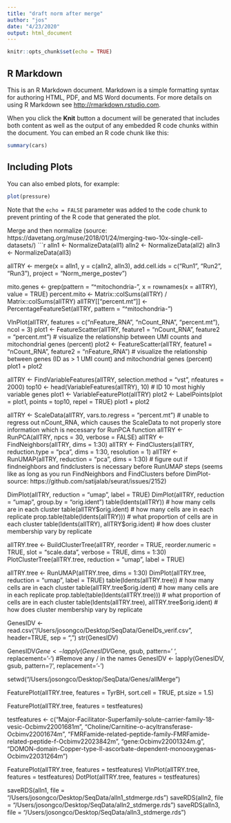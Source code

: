 ```yaml
---
title: "draft norm after merge"
author: "jos"
date: "4/23/2020"
output: html_document
---
```


```r
knitr::opts_chunk$set(echo = TRUE)
```

## R Markdown

This is an R Markdown document. Markdown is a simple formatting syntax for authoring HTML, PDF, and MS Word documents. For more details on using R Markdown see <http://rmarkdown.rstudio.com>.

When you click the **Knit** button a document will be generated that includes both content as well as the output of any embedded R code chunks within the document. You can embed an R code chunk like this:

```r
summary(cars)
```

## Including Plots

You can also embed plots, for example:

```r
plot(pressure)
```

Note that the `echo = FALSE` parameter was added to the code chunk to prevent printing of the R code that generated the plot.


Merge and then normalize (source: https://davetang.org/muse/2018/01/24/merging-two-10x-single-cell-datasets/)
```r
alln1 <- NormalizeData(all1)
alln2 <- NormalizeData(all2)
alln3 <- NormalizeData(all3)

allTRY <- merge(x = alln1, y = c(alln2, alln3), add.cell.ids = c("Run1", "Run2", "Run3"), project = "Norm_merge_postev")

mito.genes <- grep(pattern = "^mitochondria-", x = rownames(x = allTRY), value = TRUE)
percent.mito <- Matrix::colSums(allTRY) / Matrix::colSums(allTRY)
allTRY[["percent.mt"]] <- PercentageFeatureSet(allTRY, pattern = "^mitochondria-")

VlnPlot(allTRY, features = c("nFeature_RNA", "nCount_RNA", "percent.mt"), ncol = 3)
plot1 <- FeatureScatter(allTRY, feature1 = "nCount_RNA", feature2 = "percent.mt") # visualize the relationship between UMI counts and mitochondrial genes (percent)
plot2 <- FeatureScatter(allTRY, feature1 = "nCount_RNA", feature2 = "nFeature_RNA") # visualize the relationship between genes (ID as > 1 UMI count) and mitochondrial genes (percent)
plot1 + plot2

allTRY <- FindVariableFeatures(allTRY, selection.method = "vst", nfeatures = 2000)
top10 <- head(VariableFeatures(allTRY), 10) # ID 10 most highly variable genes
plot1 <- VariableFeaturePlot(allTRY)
plot2 <- LabelPoints(plot = plot1, points = top10, repel = TRUE)
plot1 + plot2

allTRY <- ScaleData(allTRY, vars.to.regress = "percent.mt") # unable to regress out nCount_RNA, which causes the ScaleData to not properly store information which is necessary for RunPCA function
allTRY <- RunPCA(allTRY, npcs = 30, verbose = FALSE) 
allTRY <- FindNeighbors(allTRY, dims = 1:30)
allTRY <- FindClusters(allTRY, reduction.type = "pca", dims = 1:30, resolution = 1)
allTRY <- RunUMAP(allTRY, reduction = "pca", dims = 1:30) # figure out if findneighbors and findclusters is necessary before RunUMAP steps (seems like as long as you run FindNeighbors and FindClusters before DimPlot- source: https://github.com/satijalab/seurat/issues/2152)

DimPlot(allTRY, reduction = "umap", label = TRUE)
DimPlot(allTRY, reduction = "umap", group.by = "orig.ident")
table(Idents(allTRY)) # how many cells are in each cluster
table(allTRY$orig.ident) # how many cells are in each replicate
prop.table(table(Idents(allTRY))) # what proportion of cells are in each cluster
table(Idents(allTRY), allTRY$orig.ident) # how does cluster membership vary by replicate

allTRY.tree <- BuildClusterTree(allTRY, reorder = TRUE, reorder.numeric = TRUE, slot = "scale.data", verbose = TRUE, dims = 1:30)
PlotClusterTree(allTRY.tree, reduction = "umap", label = TRUE)

allTRY.tree <- RunUMAP(allTRY.tree, dims = 1:30)
DimPlot(allTRY.tree, reduction = "umap", label = TRUE)
table(Idents(allTRY.tree)) # how many cells are in each cluster
table(allTRY.tree$orig.ident) # how many cells are in each replicate
prop.table(table(Idents(allTRY.tree))) # what proportion of cells are in each cluster
table(Idents(allTRY.tree), allTRY.tree$orig.ident) # how does cluster membership vary by replicate

GenesIDV <- read.csv("/Users/josongco/Desktop/SeqData/GeneIDs_verif.csv", header=TRUE, sep = ",")
str(GenesIDV)

GenesIDV$Gene <- lapply(GenesIDV$Gene, gsub, pattern=' ', replacement='-')
#Remove any / in the names
GenesIDV <- lapply(GenesIDV, gsub, pattern='/', replacement='-')

setwd("/Users/josongco/Desktop/SeqData/Genes/allMerge")

FeaturePlot(allTRY.tree, features = TyrBH, sort.cell = TRUE, pt.size = 1.5)

FeaturePlot(allTRY.tree, features = testfeatures)
 
testfeatures <- c("Major-Facilitator-Superfamily-solute-carrier-family-18-vesic-Ocbimv22001681m", "Choline/Carnitine-o-acyltransferase-Ocbimv22001674m", "FMRFamide-related-peptide-family-FMRFamide-related-peptide-f-Ocbimv22023842m", "gene:Ocbimv22001324m.g", "DOMON-domain-Copper-type-II-ascorbate-dependent-monooxygenas-Ocbimv22031264m")
 
 FeaturePlot(allTRY.tree, features = testfeatures)
 VlnPlot(allTRY.tree, features = testfeatures)
 DotPlot(allTRY.tree, features = testfeatures)

saveRDS(alln1, file = "/Users/josongco/Desktop/SeqData/alln1_stdmerge.rds")
saveRDS(alln2, file = "/Users/josongco/Desktop/SeqData/alln2_stdmerge.rds")
saveRDS(alln3, file = "/Users/josongco/Desktop/SeqData/alln3_stdmerge.rds")
